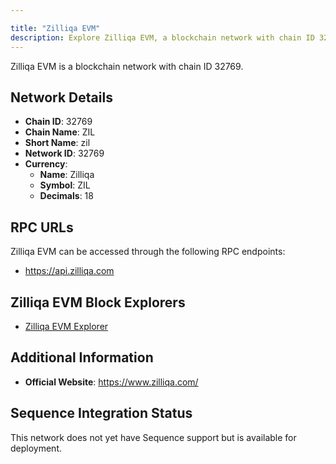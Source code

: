 ```yaml
---

title: "Zilliqa EVM"
description: Explore Zilliqa EVM, a blockchain network with chain ID 32769. Learn about its native currency, Zilliqa, and how to interact with the network.
---
```




Zilliqa EVM is a blockchain network with chain ID 32769.

## Network Details

- **Chain ID**: 32769
- **Chain Name**: ZIL
- **Short Name**: zil
- **Network ID**: 32769
- **Currency**: 
  - **Name**: Zilliqa
  - **Symbol**: ZIL
  - **Decimals**: 18

## RPC URLs

Zilliqa EVM can be accessed through the following RPC endpoints:

- https://api.zilliqa.com

## Zilliqa EVM Block Explorers

- [Zilliqa EVM Explorer](https://evmx.zilliqa.com)

## Additional Information

- **Official Website**: https://www.zilliqa.com/

## Sequence Integration Status

This network does not yet have Sequence support but is available for deployment.
